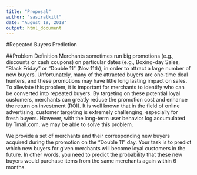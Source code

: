 ```yaml
---
title: "Proposal"
author: "sasiratkitt"
date: "August 19, 2018"
output: html_document
---
```

#Repeated Buyers Prediction

##Problem Definition
Merchants sometimes run big promotions (e.g., discounts or cash coupons) on particular dates (e.g., Boxing-day Sales, "Black Friday" or "Double 11" (Nov 11th), in order to attract a large number of new buyers. Unfortunately, many of the attracted buyers are one-time deal hunters, and these promotions may have little long lasting impact on sales. To alleviate this problem, it is important for merchants to identify who can be converted into repeated buyers. By targeting on these potential loyal customers, merchants can greatly reduce the promotion cost and enhance the return on investment (ROI). It is well known that in the field of online advertising, customer targeting is extremely challenging, especially for fresh buyers. However, with the long-term user behavior log accumulated by Tmall.com, we may be able to solve this problem.

We provide a set of merchants and their corresponding new buyers acquired during the promotion on the "Double 11" day. Your task is to predict which new buyers for given merchants will become loyal customers in the future. In other words, you need to predict the probability that these new buyers would purchase items from the same merchants again within 6 months.

```r

```

